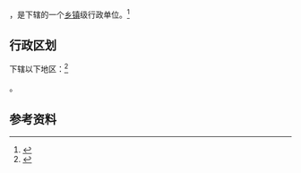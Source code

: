 {{中国乡级行政区|32/02/13/003/000}}

'''{{PAGENAMEBASE}}'''，是{{PRC admin/fullname|32/02/13/003/000|3}}下辖的一个[[乡镇|乡镇]]级行政单位。<ref>{{PRC admin/ref sgc|{{PRC admin/parent|32/02/13/003/000}}}}</ref>

== 行政区划 ==

{{PAGENAMEBASE}}下辖以下地区：<ref>{{PRC admin/ref sgc|32/02/13/003/000}}</ref>

{{PRC admin/children|32/02/13/003/000}}。

== 参考资料 ==

{{reflist}}

{{行政区划小作品}}
{{PRC admin/navcat|32/02/13/003/000}}